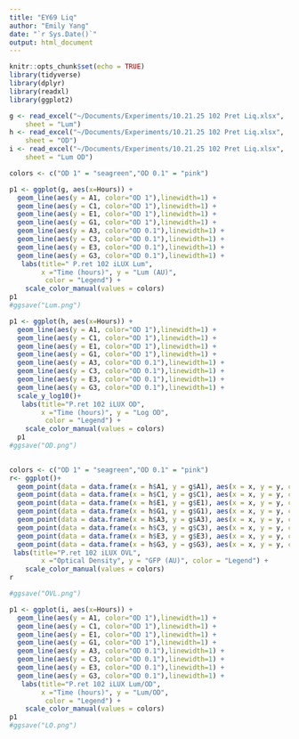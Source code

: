 ```yaml
---
title: "EY69 Liq"
author: "Emily Yang"
date: "`r Sys.Date()`"
output: html_document
---
```


```r
knitr::opts_chunk$set(echo = TRUE)
library(tidyverse)
library(dplyr)
library(readxl)
library(ggplot2)

g <- read_excel("~/Documents/Experiments/10.21.25 102 Pret Liq.xlsx", 
    sheet = "Lum")
h <- read_excel("~/Documents/Experiments/10.21.25 102 Pret Liq.xlsx", 
    sheet = "OD")
i <- read_excel("~/Documents/Experiments/10.21.25 102 Pret Liq.xlsx", 
    sheet = "Lum OD")

```

```r

colors <- c("OD 1" = "seagreen","OD 0.1" = "pink")

p1 <- ggplot(g, aes(x=Hours)) + 
  geom_line(aes(y = A1, color="OD 1"),linewidth=1) +
  geom_line(aes(y = C1, color="OD 1"),linewidth=1) +
  geom_line(aes(y = E1, color="OD 1"),linewidth=1) +
  geom_line(aes(y = G1, color="OD 1"),linewidth=1) +
  geom_line(aes(y = A3, color="OD 0.1"),linewidth=1) +
  geom_line(aes(y = C3, color="OD 0.1"),linewidth=1) +
  geom_line(aes(y = E3, color="OD 0.1"),linewidth=1) +
  geom_line(aes(y = G3, color="OD 0.1"),linewidth=1) +
   labs(title=" P.ret 102 iLUX Lum",
        x ="Time (hours)", y = "Lum (AU)",
         color = "Legend") +
    scale_color_manual(values = colors)
p1
#ggsave("Lum.png") 

p1 <- ggplot(h, aes(x=Hours)) + 
  geom_line(aes(y = A1, color="OD 1"),linewidth=1) +
  geom_line(aes(y = C1, color="OD 1"),linewidth=1) +
  geom_line(aes(y = E1, color="OD 1"),linewidth=1) +
  geom_line(aes(y = G1, color="OD 1"),linewidth=1) +
  geom_line(aes(y = A3, color="OD 0.1"),linewidth=1) +
  geom_line(aes(y = C3, color="OD 0.1"),linewidth=1) +
  geom_line(aes(y = E3, color="OD 0.1"),linewidth=1) +
  geom_line(aes(y = G3, color="OD 0.1"),linewidth=1) +
  scale_y_log10()+
   labs(title="P.ret 102 iLUX OD",
        x ="Time (hours)", y = "Log OD",
         color = "Legend") +
    scale_color_manual(values = colors)
  p1
#ggsave("OD.png")
  

```

```r
colors <- c("OD 1" = "seagreen","OD 0.1" = "pink")
r<- ggplot()+ 
  geom_point(data = data.frame(x = h$A1, y = g$A1), aes(x = x, y = y, color="OD 1"))+
  geom_point(data = data.frame(x = h$C1, y = g$C1), aes(x = x, y = y, color="OD 1"))+
  geom_point(data = data.frame(x = h$E1, y = g$E1), aes(x = x, y = y, color="OD 1"))+
  geom_point(data = data.frame(x = h$G1, y = g$G1), aes(x = x, y = y, color="OD 1"))+  
  geom_point(data = data.frame(x = h$A3, y = g$A3), aes(x = x, y = y, color="OD 0.1"))+
  geom_point(data = data.frame(x = h$C3, y = g$C3), aes(x = x, y = y, color="OD 0.1"))+
  geom_point(data = data.frame(x = h$E3, y = g$E3), aes(x = x, y = y, color="OD 0.1"))+
  geom_point(data = data.frame(x = h$G3, y = g$G3), aes(x = x, y = y, color="OD 0.1"))+
 labs(title="P.ret 102 iLUX OVL",
        x ="Optical Density", y = "GFP (AU)", color = "Legend") +
    scale_color_manual(values = colors)
r

#ggsave("OVL.png")

```

```r
p1 <- ggplot(i, aes(x=Hours)) + 
  geom_line(aes(y = A1, color="OD 1"),linewidth=1) +
  geom_line(aes(y = C1, color="OD 1"),linewidth=1) +
  geom_line(aes(y = E1, color="OD 1"),linewidth=1) +
  geom_line(aes(y = G1, color="OD 1"),linewidth=1) +
  geom_line(aes(y = A3, color="OD 0.1"),linewidth=1) +
  geom_line(aes(y = C3, color="OD 0.1"),linewidth=1) +
  geom_line(aes(y = E3, color="OD 0.1"),linewidth=1) +
  geom_line(aes(y = G3, color="OD 0.1"),linewidth=1) +
   labs(title="P.ret 102 iLUX Lum/OD",
        x ="Time (hours)", y = "Lum/OD",
         color = "Legend") +
    scale_color_manual(values = colors)
p1
#ggsave("LO.png")
```